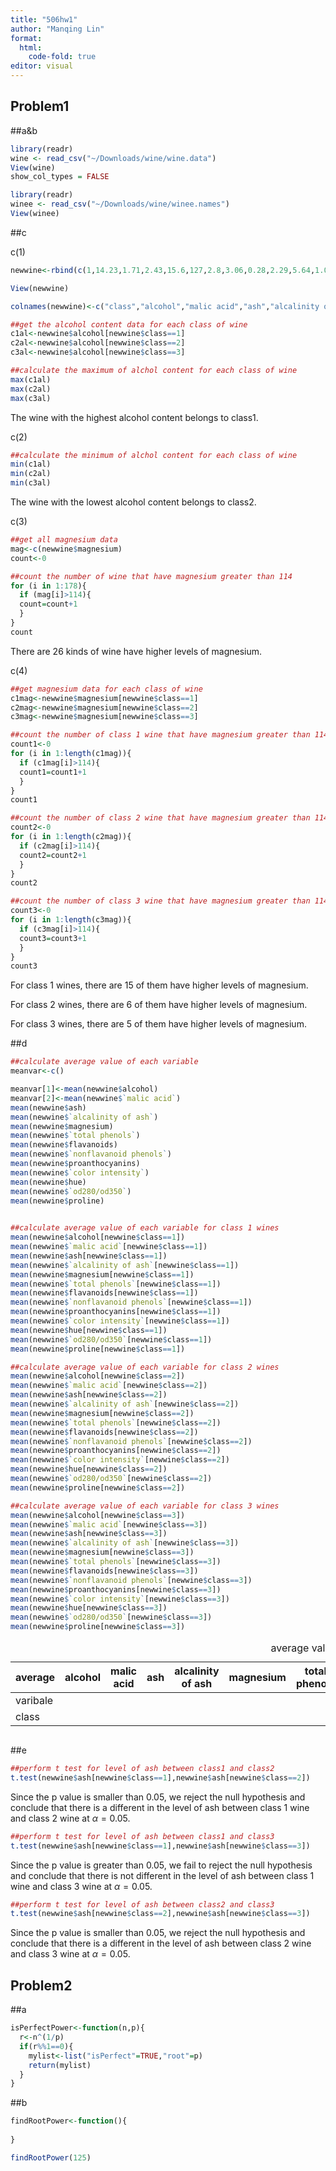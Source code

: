 ```yaml
---
title: "506hw1"
author: "Manqing Lin"
format: 
  html:
    code-fold: true
editor: visual
---
```


## Problem1

##a&b

```r
library(readr)
wine <- read_csv("~/Downloads/wine/wine.data")
View(wine)
show_col_types = FALSE
```

```r
library(readr)
winee <- read_csv("~/Downloads/wine/winee.names")
View(winee)
```

##c

c(1)

```r
newwine<-rbind(c(1,14.23,1.71,2.43,15.6,127,2.8,3.06,0.28,2.29,5.64,1.04,3.92,1065),wine)

View(newwine)

colnames(newwine)<-c("class","alcohol","malic acid","ash","alcalinity of ash", "magnesium","total phenols", "flavanoids", "nonflavanoid phenols","proanthocyanins","color intensity","hue","od280/od350","proline")
```

```r
##get the alcohol content data for each class of wine
c1al<-newwine$alcohol[newwine$class==1]
c2al<-newwine$alcohol[newwine$class==2]
c3al<-newwine$alcohol[newwine$class==3]

##calculate the maximum of alchol content for each class of wine
max(c1al)
max(c2al)
max(c3al)
```

The wine with the highest alcohol content belongs to class1.

c(2)

```r
##calculate the minimum of alchol content for each class of wine
min(c1al)
min(c2al)
min(c3al)
```

The wine with the lowest alcohol content belongs to class2.

c(3)

```r
##get all magnesium data
mag<-c(newwine$magnesium)
count<-0

##count the number of wine that have magnesium greater than 114
for (i in 1:178){
  if (mag[i]>114){
  count=count+1
  }
}
count

```

There are 26 kinds of wine have higher levels of magnesium.

c(4)

```r
##get magnesium data for each class of wine
c1mag<-newwine$magnesium[newwine$class==1]
c2mag<-newwine$magnesium[newwine$class==2]
c3mag<-newwine$magnesium[newwine$class==3]

##count the number of class 1 wine that have magnesium greater than 114
count1<-0
for (i in 1:length(c1mag)){
  if (c1mag[i]>114){
  count1=count1+1
  }
}
count1

##count the number of class 2 wine that have magnesium greater than 114
count2<-0
for (i in 1:length(c2mag)){
  if (c2mag[i]>114){
  count2=count2+1
  }
}
count2

##count the number of class 3 wine that have magnesium greater than 114
count3<-0
for (i in 1:length(c3mag)){
  if (c3mag[i]>114){
  count3=count3+1
  }
}
count3


```

For class 1 wines, there are 15 of them have higher levels of magnesium.

For class 2 wines, there are 6 of them have higher levels of magnesium.

For class 3 wines, there are 5 of them have higher levels of magnesium.

##d

```r
##calculate average value of each variable
meanvar<-c()

meanvar[1]<-mean(newwine$alcohol)
meanvar[2]<-mean(newwine$`malic acid`)
mean(newwine$ash)
mean(newwine$`alcalinity of ash`)
mean(newwine$magnesium)
mean(newwine$`total phenols`)
mean(newwine$flavanoids)
mean(newwine$`nonflavanoid phenols`)
mean(newwine$proanthocyanins)
mean(newwine$`color intensity`)
mean(newwine$hue)
mean(newwine$`od280/od350`)
mean(newwine$proline)
       

```

```r
##calculate average value of each variable for class 1 wines
mean(newwine$alcohol[newwine$class==1])
mean(newwine$`malic acid`[newwine$class==1])
mean(newwine$ash[newwine$class==1])
mean(newwine$`alcalinity of ash`[newwine$class==1])
mean(newwine$magnesium[newwine$class==1])
mean(newwine$`total phenols`[newwine$class==1])
mean(newwine$flavanoids[newwine$class==1])
mean(newwine$`nonflavanoid phenols`[newwine$class==1])
mean(newwine$proanthocyanins[newwine$class==1])
mean(newwine$`color intensity`[newwine$class==1])
mean(newwine$hue[newwine$class==1])
mean(newwine$`od280/od350`[newwine$class==1])
mean(newwine$proline[newwine$class==1])

```

```r
##calculate average value of each variable for class 2 wines
mean(newwine$alcohol[newwine$class==2])
mean(newwine$`malic acid`[newwine$class==2])
mean(newwine$ash[newwine$class==2])
mean(newwine$`alcalinity of ash`[newwine$class==2])
mean(newwine$magnesium[newwine$class==2])
mean(newwine$`total phenols`[newwine$class==2])
mean(newwine$flavanoids[newwine$class==2])
mean(newwine$`nonflavanoid phenols`[newwine$class==2])
mean(newwine$proanthocyanins[newwine$class==2])
mean(newwine$`color intensity`[newwine$class==2])
mean(newwine$hue[newwine$class==2])
mean(newwine$`od280/od350`[newwine$class==2])
mean(newwine$proline[newwine$class==2])

```

```r
##calculate average value of each variable for class 3 wines
mean(newwine$alcohol[newwine$class==3])
mean(newwine$`malic acid`[newwine$class==3])
mean(newwine$ash[newwine$class==3])
mean(newwine$`alcalinity of ash`[newwine$class==3])
mean(newwine$magnesium[newwine$class==3])
mean(newwine$`total phenols`[newwine$class==3])
mean(newwine$flavanoids[newwine$class==3])
mean(newwine$`nonflavanoid phenols`[newwine$class==3])
mean(newwine$proanthocyanins[newwine$class==3])
mean(newwine$`color intensity`[newwine$class==3])
mean(newwine$hue[newwine$class==3])
mean(newwine$`od280/od350`[newwine$class==3])
mean(newwine$proline[newwine$class==3])
```

| average  | alcohol | malic acid | ash | alcalinity of ash | magnesium | total phenols | flava | nonflava | proan | col inten | hue | OD  | proline |
|----------|---------|-------|------|----------|------------|----------|-------|----------|-------|----------|------|------|---------|
| varibale |         |            |     |                   |           |               |       |          |       |           |     |     |         |
| class    |         |            |     |                   |           |               |       |          |       |           |     |     |         |

: average value

```r

```

##e

```r
##perform t test for level of ash between class1 and class2
t.test(newwine$ash[newwine$class==1],newwine$ash[newwine$class==2])
```

Since the p value is smaller than 0.05, we reject the null hypothesis and conclude that there is a different in the level of ash between class 1 wine and class 2 wine at $\alpha=0.05$.

```r
##perform t test for level of ash between class1 and class3
t.test(newwine$ash[newwine$class==1],newwine$ash[newwine$class==3])
```

Since the p value is greater than 0.05, we fail to reject the null hypothesis and conclude that there is not different in the level of ash between class 1 wine and class 3 wine at $\alpha=0.05$.

```r
##perform t test for level of ash between class2 and class3
t.test(newwine$ash[newwine$class==2],newwine$ash[newwine$class==3])
```

Since the p value is smaller than 0.05, we reject the null hypothesis and conclude that there is a different in the level of ash between class 2 wine and class 3 wine at $\alpha=0.05$.

## Problem2

##a

```r
isPerfectPower<-function(n,p){
  r<-n^(1/p)
  if(r%%1==0){
    mylist<-list("isPerfect"=TRUE,"root"=p)
    return(mylist)
  }
}
```

##b

```r
findRootPower<-function(){
  
}

findRootPower(125)
```
